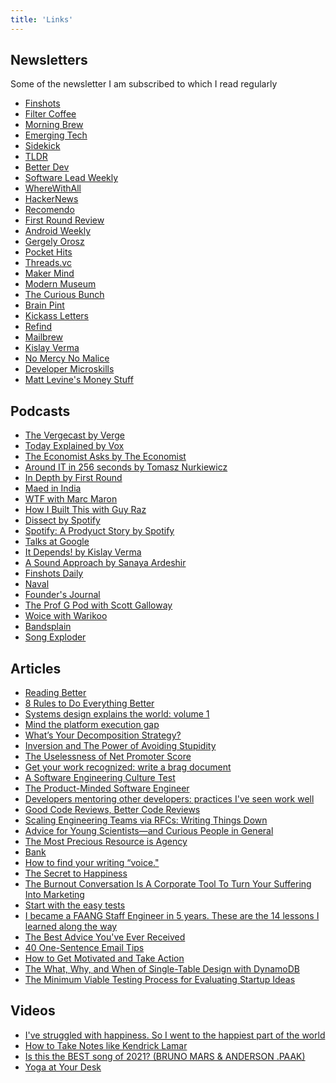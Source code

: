 ```yaml
---
title: 'Links'
---
```


## Newsletters

Some of the newsletter I am subscribed to which I read regularly

- [Finshots](https://finshots.in/#subscribe)
- [Filter Coffee](https://filtercoffee.substack.com/subscribe)
- [Morning Brew](https://www.morningbrew.com/daily/r?kid=355e163f)
- [Emerging Tech](https://www.morningbrew.com/emerging-tech/r?kid=355e163f)
- [Sidekick](https://www.morningbrew.com/sidekick/r?kid=355e163f)
- [TLDR](https://tldr.tech/)
- [Better Dev](https://betterdev.link/)
- [Software Lead Weekly](https://softwareleadweekly.com/)
- [WhereWithAll](https://wherewithall.us2.list-manage.com/subscribe?u=1f50ce22f02ed0ffc80c10aff&id=8c0f947e69)
- [HackerNews](https://hackernewsletter.us1.list-manage.com/subscribe?u=faa8eb4ef3a111cef92c4f3d4&id=e505c88a2e)
- [Recomendo](https://www.getrevue.co/profile/Recomendo)
- [First Round Review](https://review.firstround.com/newsletter)
- [Android Weekly](https://androidweekly.net/)
- [Gergely Orosz](https://blog.pragmaticengineer.com/newsletter/)
- [Pocket Hits](https://getpocket.com/en/explore/pocket-hits-signup)
- [Threads.vc](https://join.trends.vc/)
- [Maker Mind](https://nesslabs.com/newsletter)
- [Modern Museum](https://modernmuseum.crd.co/)
- [The Curious Bunch](https://thecuriousbunch.xyz/)
- [Brain Pint](https://brainpint.com/)
- [Kickass Letters](https://www.kickassletters.com/)
- [Refind](https://refind.com/rjrohitjm?invite=413523b9fc)
- [Mailbrew](https://mailbrew.com/)
- [Kislay Verma](https://kislayverma.com/newsletter-archive/)
- [No Mercy No Malice](https://www.profgalloway.com/)
- [Developer Microskills](https://developermicroskills.com/)
- [Matt Levine's Money Stuff](https://www.bloomberg.com/account/newsletters/money-stuff)

## Podcasts

- [The Vergecast by Verge](https://open.spotify.com/show/08zQP2peZmM9GrcKShLZvC?si=xYIvWhPzQd2jJnSio123Ng&dl_branch=1)
- [Today Explained by Vox](https://open.spotify.com/show/3pXx5SXzXwJxnf4A5pWN2A?si=pRgGz96fSLG0sDRpnxetAQ&dl_branch=1)
- [The Economist Asks by The Economist](https://open.spotify.com/show/7vD0FHksvrnjDVSktbdCVF?si=Hn_2C_sqQ4in_UZzvSWX1g&dl_branch=1)
- [Around IT in 256 seconds by Tomasz Nurkiewicz](https://open.spotify.com/show/2WTzG4ef4L5GDSBf7IB2tJ?si=Rg36ltf-S9qi0HbGpCdx4w&dl_branch=1)
- [In Depth by First Round](https://open.spotify.com/show/0zhZc5wSOFzrHCOioWSg0o?si=677iCBeTSr2anILCXkT2BA&dl_branch=1)
- [Maed in India](https://open.spotify.com/show/0QhzjA2zKdKgIQsd2ltHtp?si=lchyYBHdRlqPn4d-qfn4vA&dl_branch=1)
- [WTF with Marc Maron](https://open.spotify.com/show/6L47MDMO3xuN2XBed7miEI?si=e-FaMpisS5qo7g9ePoAQdw&dl_branch=1)
- [How I Built This with Guy Raz](https://open.spotify.com/show/6E709HRH7XaiZrMfgtNCun?si=flUwKNV2RxW5zjYZG3Zp5A&dl_branch=1)
- [Dissect by Spotify](https://anchor.fm/dissect)
- [Spotify: A Prodyuct Story by Spotify](https://open.spotify.com/show/3L9tzrt0CthF6hNkxYIeSB?si=YQ_gSiw0Qy69vE2X0fEC-Q&utm_source=whatsapp&dl_branch=1)
- [Talks at Google](https://open.spotify.com/show/2nIvarXvvZcp1cePx69x9N?si=yuOuOwV0TBOlpGnXbotdkQ&utm_source=whatsapp&dl_branch=1)
- [It Depends! by Kislay Verma](https://open.spotify.com/show/5gY1eGUE0RmNHj5t1HKpJI?si=XqASghVRQomAh6gCbi11QA&dl_branch=1)
- [A Sound Approach by Sanaya Ardeshir](https://open.spotify.com/show/0zHlWD5DQ2waiqrSgjTewC?si=sUGtMF6hSNGDRkKJ8hxXpg&dl_branch=1)
- [Finshots Daily](https://open.spotify.com/show/12jUp5Aa63c5BYx3wVZeMA?si=_y5yJcKnShqRjL2sfh_XAg&dl_branch=1)
- [Naval](https://open.spotify.com/show/7qZAVw03FuurfYnWIWwkHY?si=3VV2iRRiQQuaNxoEFB5ZaQ&dl_branch=1)
- [Founder's Journal](https://open.spotify.com/show/7v0bSXLudQ4m58rIcevedx?si=hr0e2ATzQnOQMrwZn4rN8Q&dl_branch=1)
- [The Prof G Pod with Scott Galloway](https://open.spotify.com/show/5Ob5psTjoUtIGYxKUp2QVy?si=0oMpV_l7SEW0wwvjx5KKEw&dl_branch=1)
- [Woice with Warikoo](https://open.spotify.com/show/1g7wpoqydK6hszvi4DFywg?si=LYxa82djTrSEwXAeFHf39g&dl_branch=1)
- [Bandsplain](https://open.spotify.com/show/3uKSgODaDrtWOulcJp57h7?si=0gKNx2bRRdOlsMD5KzWZkQ&dl_branch=1)
- [Song Exploder](https://open.spotify.com/show/10lMwCjvzLCLwth2AW6cLG?si=4cBg2oqRSNKwtyAnUjGsXg&dl_branch=1)

## Articles

- [Reading Better](https://fs.blog/reading/)
- [8 Rules to Do Everything Better](https://getpocket.com/explore/item/8-rules-to-do-everything-better)
- [Systems design explains the world: volume 1](https://apenwarr.ca/log/20201227)
- [Mind the platform execution gap](https://martinfowler.com/articles/platform-prerequisites.html)
- [What’s Your Decomposition Strategy?](https://medium.com/built-to-adapt/whats-your-decomposition-strategy-e19b8e72ac8f)
- [Inversion and The Power of Avoiding Stupidity](https://fs.blog/2013/10/inversion/)
- [The Uselessness of Net Promoter Score](https://madhurchadha.com/2021/06/24/problems-with-net-promoter-score/)
- [Get your work recognized: write a brag document](https://jvns.ca/blog/brag-documents/)
- [A Software Engineering Culture Test](https://blog.pragmaticengineer.com/the-developer-culture-test/)
- [The Product-Minded Software Engineer](https://blog.pragmaticengineer.com/the-product-minded-engineer/)
- [Developers mentoring other developers: practices I've seen work well](https://blog.pragmaticengineer.com/developers-mentoring-other-developers/)
- [Good Code Reviews, Better Code Reviews](https://blog.pragmaticengineer.com/good-code-reviews-better-code-reviews/)
- [Scaling Engineering Teams via RFCs: Writing Things Down](https://blog.pragmaticengineer.com/scaling-engineering-teams-via-writing-things-down-rfcs/)
- [Advice for Young Scientists—and Curious People in General](https://fs.blog/2021/05/advice-for-young-scientists/)
- [The Most Precious Resource is Agency](https://simonsarris.substack.com/p/the-most-precious-resource-is-agency)
- [Bank](https://www.profgalloway.com/bank/)
- [How to find your writing “voice."](https://every.to/the-long-conversation/test-aa047d4c-890f-4b60-91e0-6884bf5a77ad)
- [The Secret to Happiness](https://www.psychologytoday.com/us/blog/meditation-modern-life/202107/the-secret-happiness)
- [The Burnout Conversation Is A Corporate Tool To Turn Your Suffering Into Marketing](https://ez.substack.com/p/the-burnout-conversation-is-a-corporate)
- [Start with the easy tests](https://seths.blog/2021/08/start-with-the-easy-tests/)
- [I became a FAANG Staff Engineer in 5 years. These are the 14 lessons I learned along the way](https://medium.com/geekculture/i-became-a-faang-staff-engineer-in-5-years-here-are-the-14-lessons-i-learned-along-the-way-f70ac078875c)
- [The Best Advice You've Ever Received](https://sahilbloom.substack.com/p/the-best-advice-youve-ever-received)
- [40 One-Sentence Email Tips](https://joshspector.com/one-sentence-email-tips/)
- [How to Get Motivated and Take Action](https://markmanson.net/how-to-get-motivated)
- [The What, Why, and When of Single-Table Design with DynamoDB](https://www.alexdebrie.com/posts/dynamodb-single-table/)
- [The Minimum Viable Testing Process for Evaluating Startup Ideas](https://review.firstround.com/the-minimum-viable-testing-process-for-evaluating-startup-ideas)

## Videos

- [I've struggled with happiness. So I went to the happiest part of the world](https://youtu.be/_ryvl_EfRXY)
- [How to Take Notes like Kendrick Lamar](https://youtu.be/kLmxn6ZeCK0)
- [Is this the BEST song of 2021? (BRUNO MARS & ANDERSON .PAAK)](https://youtu.be/iyGadh6jUOI)
- [Yoga at Your Desk](https://youtu.be/tAUf7aajBWE)
